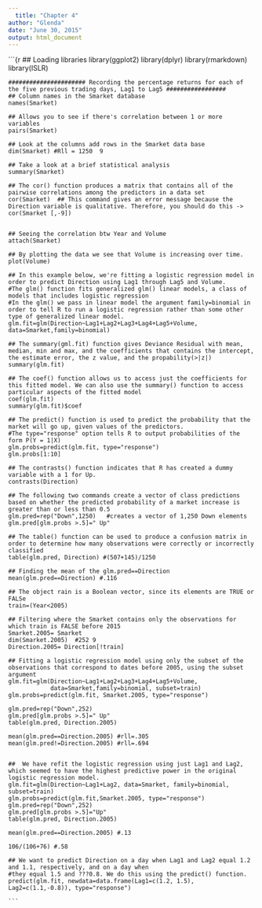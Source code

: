 ```yaml
---
  title: "Chapter 4"
author: "Glenda"
date: "June 30, 2015"
output: html_document
---
```

  
  ```{r
    ## Loading libraries
    library(ggplot2)
    library(dplyr)
    library(rmarkdown)
    library(ISLR) 
    
    ###################### Recording the percentage returns for each of the five previous trading days, Lag1 to Lag5 #################
    ## Column names in the Smarket database
    names(Smarket)
    
    ## Allows you to see if there's correlation between 1 or more variables
    pairs(Smarket)
    
    ## Look at the columns add rows in the Smarket data base
    dim(Smarket) #Rll = 1250  9
    
    ## Take a look at a brief statistical analysis 
    summary(Smarket) 
    
    ## The cor() function produces a matrix that contains all of the pairwise correlations among the predictors in a data set
    cor(Smarket)  ## This command gives an error message because the Direction variable is qualitative. Therefore, you should do this ->
    cor(Smarket [,-9])
    
    
    ## Seeing the correlation btw Year and Volume
    attach(Smarket)
    
    ## By plotting the data we see that Volume is increasing over time.
    plot(Volume)
    
    ## In this example below, we're fitting a logistic regression model in order to predict Direction using Lag1 through Lag5 and Volume.
    #The glm() function fits generalized glm() linear models, a class of models that includes logistic regression
    #In the glm() we pass in linear model the argument family=binomial in order to tell R to run a logistic regression rather than some other type of generalized linear model.
    glm.fit=glm(Direction~Lag1+Lag2+Lag3+Lag4+Lag5+Volume, data=Smarket,family=binomial)
    
    ## The summary(gml.fit) function gives Deviance Residual with mean, median, min and max, and the coefficients that contains the intercept, the estimate error, the z value, and the propability(>|z|)
    summary(glm.fit) 
    
    ## The coef() function allows us to access just the coefficients for this fitted model. We can also use the summary() function to access particular aspects of the fitted model
    coef(glm.fit)
    summary(glm.fit)$coef
    
    ## The predict() function is used to predict the probability that the market will go up, given values of the predictors.
    #The type="response" option tells R to output probabilities of the form P(Y = 1|X)
    glm.probs=predict(glm.fit, type="response")
    glm.probs[1:10]
    
    ## The contrasts() function indicates that R has created a dummy variable with a 1 for Up.
    contrasts(Direction)
    
    ## The following two commands create a vector of class predictions based on whether the predicted probability of a market increase is greater than or less than 0.5
    glm.pred=rep("Down",1250)   #creates a vector of 1,250 Down elements
    glm.pred[glm.probs >.5]=" Up"   
    
    ## The table() function can be used to produce a confusion matrix in order to determine how many observations were correctly or incorrectly classified
    table(glm.pred, Direction) #(507+145)/1250
    
    ## Finding the mean of the glm.pred==Direction
    mean(glm.pred==Direction) #.116
    
    ## The object rain is a Boolean vector, since its elements are TRUE or FALSe
    train=(Year<2005)  
    
    ## Filtering where the Smarket contains only the observations for which train is FALSE before 2015
    Smarket.2005= Smarket
    dim(Smarket.2005)  #252 9
    Direction.2005= Direction[!train]
    
    ## Fitting a logistic regression model using only the subset of the observations that correspond to dates before 2005, using the subset argument
    glm.fit=glm(Direction~Lag1+Lag2+Lag3+Lag4+Lag5+Volume,
                data=Smarket,family=binomial, subset=train)
    glm.probs=predict(glm.fit, Smarket.2005, type="response")
    
    glm.pred=rep("Down",252)
    glm.pred[glm.probs >.5]=" Up"
    table(glm.pred, Direction.2005)
    
    mean(glm.pred==Direction.2005) #rll=.305
    mean(glm.pred!=Direction.2005) #rll=.694
    
    
    ##  We have refit the logistic regression using just Lag1 and Lag2, which seemed to have the highest predictive power in the original logistic regression model.
    glm.fit=glm(Direction~Lag1+Lag2, data=Smarket, family=binomial, subset=train)
    glm.probs=predict(glm.fit,Smarket.2005, type="response")
    glm.pred=rep("Down",252)
    glm.pred[glm.probs >.5]="Up"
    table(glm.pred, Direction.2005)
    
    mean(glm.pred==Direction.2005) #.13
    
    106/(106+76) #.58
    
    ## We want to predict Direction on a day when Lag1 and Lag2 equal 1.2 and 1.1, respectively, and on a day when
    #they equal 1.5 and ???0.8. We do this using the predict() function.
    predict(glm.fit, newdata=data.frame(Lag1=c(1.2, 1.5), Lag2=c(1.1,-0.8)), type="response")
    
    ```
